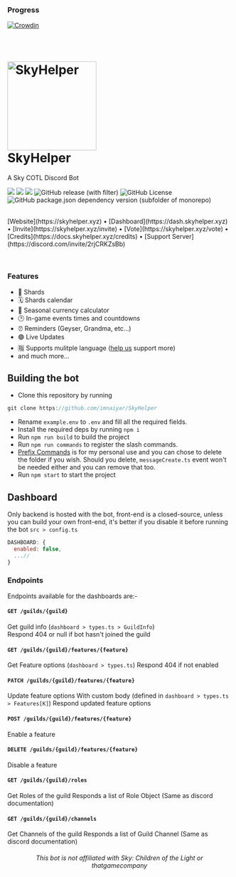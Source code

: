 ### Progress
[![Crowdin](https://badges.crowdin.net/skyhelper/localized.svg)](https://crowdin.com/project/skyhelper)

<h1 style={{ textAlign: 'center' }}>
  <br />
  <a href="https://github.com/imnaiyar/SkyHelper"><img src="https://skyhelper.xyz/assets/img/boticon.png" height="200" alt="SkyHelper" style={{ display: 'block', margin: '0 auto' }} /></a>
  <br />
  SkyHelper
</h1>

<p style={{ textAlign: 'center' }}>A Sky COTL Discord Bot</p>
<div style={{ textAlign: 'center' }}>
  <img src="https://img.shields.io/badge/javascript-%23323330.svg?style=for-the-badge&logo=javascript&logoColor=%23F7DF1E" style={{ display: 'inline-block', margin: '4px' }}/> 
  <img src="https://img.shields.io/badge/MongoDB-%234ea94b.svg?style=for-the-badge&logo=mongodb&logoColor=white" style={{ display: 'inline-block', margin: '4px' }}/> 
  <img src="https://img.shields.io/github/stars/imnaiyar/SkyHelper" style={{ display: 'inline-block', margin: '4px' }}/> 
  <img alt="GitHub release (with filter)" src="https://img.shields.io/github/v/release/imnaiyar/SkyHelper" style={{ display: 'inline-block', margin: '4px' }}/> 
  <img alt="GitHub License" src="https://img.shields.io/github/license/imnaiyar/SkyHelper" style={{ display: 'inline-block', margin: '4px' }}/>
  <img alt="GitHub package.json dependency version (subfolder of monorepo)" src="https://img.shields.io/github/package-json/dependency-version/imnaiyar/SkyHelper/discord.js" style={{ display: 'inline-block', margin: '4px' }}/>
</div>
<br />

<p style={{ textAlign: 'center' }}>
  [Website](https://skyhelper.xyz)
  •
  [Dashboard](https://dash.skyhelper.xyz)
  •
  [Invite](https://skyhelper.xyz/invite)
  •
  [Vote](https://skyhelper.xyz/vote)
  •
  [Credits](https://docs.skyhelper.xyz/credits)
  •
  [Support Server](https://discord.com/invite/2rjCRKZsBb)
</p>

<br />

### Features
- 🌋 Shards
- 🗓 Shards calendar
- 🧮 Seasonal currency calculator
- 🕑 In-game events times and countdowns
- ⏰️ Reminders (Geyser, Grandma, etc...)
- 🟢 Live Updates
- 🈯️ Supports mulitple language ([help us](pages/translating) support more)
- and much more...


## Building the bot

- Clone this repository by running

```js
git clone https://github.com/imnaiyar/SkyHelper
```

- Rename `example.env` to `.env` and fill all the required fields.
- Install the required deps by running `npm i`
- Run `npm run build` to build the project
- Run `npm run commands` to register the slash commands.
- [Prefix Commands](https://github.com/imnaiyar/SkyHelper/tree/main/src%2Fcommands%2Fprefix) is for my personal use and you can chose to delete the folder if you wish. Should you delete, `messageCreate.ts` event won't be needed either and you can remove that too.
- Run `npm start` to start the project

## Dashboard

Only backend is hosted with the bot, front-end is a closed-source, unless you can build your own front-end, it's better if you disable it before running the bot
`src > config.ts`

```js
DASHBOARD: {
  enabled: false,
  ...//
}
```

### Endpoints

Endpoints available for the dashboards are:-

#### `GET /guilds/{guild}`

Get guild info (`dashboard > types.ts > GuildInfo`)  
Respond 404 or null if bot hasn't joined the guild

#### `GET /guilds/{guild}/features/{feature}`

Get Feature options (`dashboard > types.ts`)
Respond 404 if not enabled

#### `PATCH /guilds/{guild}/features/{feature}`

Update feature options
With custom body (defined in `dashboard > types.ts > Features[K]`)
Respond updated feature options

#### `POST /guilds/{guild}/features/{feature}`

Enable a feature

#### `DELETE /guilds/{guild}/features/{feature}`

Disable a feature

#### `GET /guilds/{guild}/roles`

Get Roles of the guild
Responds a list of Role Object (Same as discord documentation)

#### `GET /guilds/{guild}/channels`

Get Channels of the guild
Responds a list of Guild Channel (Same as discord documentation)

<h6 align="center">This bot is not affiliated with Sky: Children of the Light or thatgamecompany</h6>

